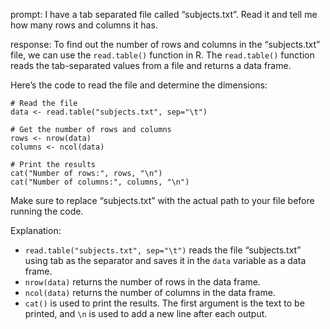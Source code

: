 prompt:
I have a tab separated file called "subjects.txt". Read it and tell me how many rows and columns it has. 

response:
To find out the number of rows and columns in the "subjects.txt" file, we can use the `read.table()` function in R. The `read.table()` function reads the tab-separated values from a file and returns a data frame.

Here's the code to read the file and determine the dimensions:

```
# Read the file
data <- read.table("subjects.txt", sep="\t")

# Get the number of rows and columns
rows <- nrow(data)
columns <- ncol(data)

# Print the results
cat("Number of rows:", rows, "\n")
cat("Number of columns:", columns, "\n")
```

Make sure to replace "subjects.txt" with the actual path to your file before running the code.

Explanation:

- `read.table("subjects.txt", sep="\t")` reads the file "subjects.txt" using tab as the separator and saves it in the `data` variable as a data frame.
- `nrow(data)` returns the number of rows in the data frame.
- `ncol(data)` returns the number of columns in the data frame.
- `cat()` is used to print the results. The first argument is the text to be printed, and `\n` is used to add a new line after each output.
